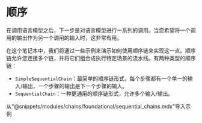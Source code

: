 # 顺序

在调用语言模型之后，下一步是对语言模型进行一系列的调用。当您希望将一个调用的输出作为另一个调用的输入时，这非常有用。

在这个笔记本中，我们将通过一些示例来演示如何使用顺序链来实现这一点。顺序链允许您连接多个链，并将它们组合成执行特定场景的流水线。有两种类型的顺序链：

- `SimpleSequentialChain`：最简单的顺序链形式，每个步骤都有一个单一的输入/输出，一个步骤的输出是下一个步骤的输入。
- `SequentialChain`：一种更通用的顺序链形式，允许多个输入/输出。

从"@snippets/modules/chains/foundational/sequential_chains.mdx"导入示例

<Example/>
